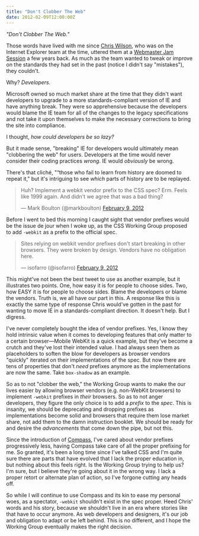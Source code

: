 ```yaml
---
title: "Don't Clobber The Web"
date: 2012-02-09T12:00:00Z
---
```


_"Don't Clobber The Web."_

Those words have lived with me since [Chris Wilson][1], who was on the Internet Explorer team at the time, uttered them at a [Webmaster Jam Session][2] a few years back. As much as the team wanted to tweak or improve on the standards they had set in the past (notice I didn't say "mistakes"), they couldn't.

Why? _Developers._

Microsoft owned so much market share at the time that they didn't want developers to upgrade to a more standards-compliant version of IE and have anything break. They were so apprehensive because the developers would blame the IE team for all of the changes to the legacy specifications and not take it upon themselves to make the necessary corrections to bring the site into compliance.

I thought, _how could developers be so lazy?_

But it made sense, "breaking" IE for developers would ultimately mean "clobbering the web" for users. Developers at the time would never consider their coding practices _wrong_. IE would _obviously_ be wrong.

There's that cliché, "“those who fail to learn from history are doomed to repeat it," but it's intriguing to see _which_ parts of history are to be replayed.

<blockquote class="twitter-tweet"><p>Huh? Implement a webkit vendor prefix to the CSS spec? Erm. Feels like 1999 again. And didn't we agree that was a bad thing?</p>&mdash; Mark Boulton (@markboulton) <a href="https://twitter.com/markboulton/status/167567713043091456" data-datetime="2012-02-09T11:17:10+00:00">February 9, 2012</a></blockquote>
<script src="//platform.twitter.com/widgets.js" charset="utf-8"></script>

Before I went to bed this morning I caught sight that vendor prefixes would be the issue de jour when I woke up, as the CSS Working Group proposed to add `-webkit` as a prefix to the official spec.

<blockquote class="twitter-tweet"><p>Sites relying on webkit vendor prefixes don't start breaking in other browsers. They were broken by design. Vendors have no obligation here.</p>&mdash; isofarro (@isofarro) <a href="https://twitter.com/isofarro/status/167548109268852737" data-datetime="2012-02-09T09:59:16+00:00">February 9, 2012</a></blockquote>
<script src="//platform.twitter.com/widgets.js" charset="utf-8"></script>

This might've not been the best tweet to use as another example, but it illustrates two points. One, how easy it is for people to choose sides. Two, how EASY it is for people to choose sides. Blame the developers or blame the vendors. Truth is, we all have our part in this. A response like this is exactly the same type of response Chris would've gotten in the past for wanting to move IE in a standards-compliant direction. It doesn't help. But I digress.

I've never completely bought the idea of vendor prefixes. Yes, I know they hold intrinsic value when it comes to developing features that only matter to a certain browser—Mobile WebKit is a quick example, but they've become a crutch and they've lost their intended value. I had always seen them as placeholders to soften the blow for developers as browser vendors "quickly" iterated on their implementations of the spec. But now there are tens of properties that don't _need_ prefixes anymore as the implementations are now the same. Take `box-shadow` as an example.

So as to not "clobber the web," the Working Group wants to make the our lives easier by allowing browser vendors (e.g. non-WebKit browsers) to implement `-webkit` prefixes in _their_ browsers. So as to not anger developers, they figure the only choice is to add a _prefix_ to the _spec_. This is insanity, we should be deprecating and dropping prefixes as implementations become solid and browsers that require them lose market share, not add them to the damn instruction booklet. We should be ready for and desire the _advancements_ that come down the pipe, but not this.

Since the introduction of [Compass][3], I've cared about vendor prefixes progressively less, having Compass take care of all the proper prefixing for me. So granted, it's been a long time since I've talked CSS and I'm quite sure there are parts that have evolved that I lack the proper education in, but nothing about this feels right. Is the Working Group trying to help us? I'm sure, but I believe they're going about it in the wrong way. I lack a proper retort or alternate plan of action, so I've forgone cutting any heads off.

So while I will continue to use Compass and its kin to ease my personal woes, as a spectator, `-webkit` shouldn't exist in the spec proper. Heed Chris' words and his story, because we shouldn't live in an era where stories like that have to occur anymore. As web developers and designers, it's our job and obligation to adapt or be left behind. This is no different, and I hope the Working Group eventually makes the right decision.

[1]: http://twitter.com/cwilso
[2]: http://webjamsession.com/
[3]: http://compass-style.org/
